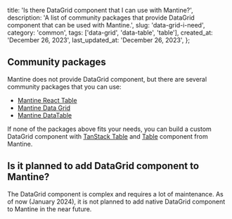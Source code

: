 
  title: 'Is there DataGrid component that I can use with Mantine?',
  description:
    'A list of community packages that provide DataGrid component that can be used with Mantine.',
  slug: 'data-grid-i-need',
  category: 'common',
  tags: ['data-grid', 'data-table', 'table'],
  created_at: 'December 26, 2023',
  last_updated_at: 'December 26, 2023',
};


## Community packages

Mantine does not provide DataGrid component, but there are several community packages that you can use:

- [Mantine React Table](https://www.mantine-react-table.com/#)
- [Mantine Data Grid](https://kuechlin.github.io/mantine-data-grid/#/)
- [Mantine DataTable](https://icflorescu.github.io/mantine-datatable/)

If none of the packages above fits your needs, you can build a custom
DataGrid component with [TanStack Table](https://tanstack.com/table/)
and [Table](https://mantine.dev/code/table/) component from Mantine.

## Is it planned to add DataGrid component to Mantine?

The DataGrid component is complex and requires a lot of maintenance.
As of now (January 2024), it is not planned to add native DataGrid component
to Mantine in the near future.
